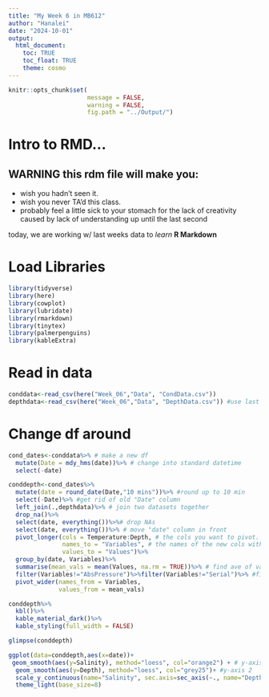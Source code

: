 ```yaml
---
title: "My Week 6 in MB612"
author: "Hanalei"
date: "2024-10-01"
output: 
  html_document:
    toc: TRUE
    toc_float: TRUE
    theme: cosmo
---
```


```r
knitr::opts_chunk$set(
                      message = FALSE,
                      warning = FALSE,
                      fig.path = "../Output/")
```

# Intro to RMD...
## **WARNING** this rdm file will make you:  
- wish you hadn't seen it. 
- wish you never TA'd this class. 
- probably feel a little sick to your stomach for the lack of creativity caused by lack of understanding up until the last second

today, we are working w/ last weeks data to *learn* **R Markdown**

# Load Libraries
```r
library(tidyverse)
library(here)
library(cowplot)
library(lubridate)
library(rmarkdown)
library(tinytex)
library(palmerpenguins)
library(kableExtra)
```

# Read in data
```r
conddata<-read_csv(here("Week_06","Data", "CondData.csv"))
depthdata<-read_csv(here("Week_06","Data", "DepthData.csv")) #use last weeks df
```
# Change df around
```r
cond_dates<-conddata%>% # make a new df
  mutate(Date = mdy_hms(date))%>% # change into standard datetime
  select(-date)

conddepth<-cond_dates%>%
  mutate(date = round_date(Date,"10 mins"))%>% #round up to 10 min
  select(-Date)%>% #get rid of old "Date" column
  left_join(.,depthdata)%>% # join two datasets together
  drop_na()%>%
  select(date, everything())%>%# drop NAs
  select(date, everything())%>% # move "date" column in front
  pivot_longer(cols = Temperature:Depth, # the cols you want to pivot. This says select the temp to percent SGD cols  
               names_to = "Variables", # the names of the new cols with all the column names 
               values_to = "Values")%>%
  group_by(date, Variables)%>% 
  summarise(mean_vals = mean(Values, na.rm = TRUE))%>% # find ave of values and call new column "mean_vals"
  filter(Variables!="AbsPressure")%>%filter(Variables!="Serial")%>% #filter out unneeded columns
  pivot_wider(names_from = Variables,
              values_from = mean_vals)
```

```r
conddepth%>%
  kbl()%>%
  kable_material_dark()%>%
  kable_styling(full_width = FALSE)
```
```r
glimpse(conddepth)
```

```r
ggplot(data=conddepth,aes(x=date))+
 geom_smooth(aes(y=Salinity), method="loess", col="orange2") + # y-axis 1
  geom_smooth(aes(y=Depth), method="loess", col="grey25")+ #y-axis 2
  scale_y_continuous(name="Salinity", sec.axis=sec_axis(~., name="Depth (m)"))+ # make two different axis scales for two different variables
  theme_light(base_size=8)
```

